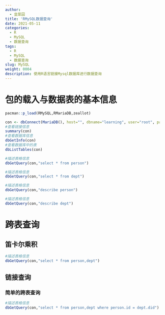 ```yaml
---
author:
  - 韭菜园
title: 'RMySQL数据查询'
date: 2021-05-11
categories:
  - R
  - MySQL
  - 数据查询
tags:
  - R
  - MySQL
  - 数据查询
slug: MySQL
weight: 0004
description: 使用R语言链接Mysql数据库进行数据查询
--- 
```


# 包的载入与数据表的基本信息

```r
pacman::p_load(RMySQL,RMariaDB,zeallot)
```

```r
con <- dbConnect(MariaDB(), host="", dbname="learning", user="root", password="Zh_xq1234@")#,host="127.0.0.1", port=3306
#查看链接信息
summary(con)
#查看数据库信息
dbGetInfo(con)
#查看数据库中的表
dbListTables(con)
```

```r
#描述表格信息
dbGetQuery(con,"select * from person")
```

```r
#描述表格信息
dbGetQuery(con,"select * from dept")
```


```r
#描述表格信息
dbGetQuery(con,"describe person")
```

```r
#描述表格信息
dbGetQuery(con,"describe dept")
```

# 跨表查询

## 笛卡尔乘积

```r
#描述表格信息
dbGetQuery(con,"select * from person,dept")
```


## 链接查询

### 简单的跨表查询

```r
#描述表格信息
dbGetQuery(con,"select * from person,dept where person.id = dept.did")
```
